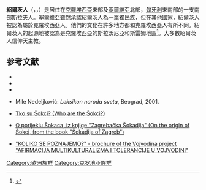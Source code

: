 '''紹爾茨人'''（{{Lang-hr|Šokci}}，{{lang-sr|Шокци}}，{{lang-hu|Sokácok}}）是居住在[[克羅埃西亞|克羅埃西亞]]東部及[[塞爾維亞|塞爾維亞]]北部，[[匈牙利|匈牙利]]東南部的一支南部斯拉夫人。塞爾維亞雖然承認紹爾茨人為一單獨民族，但在其他國家，紹爾茨人被認為屬於克羅埃西亞人。他們的文化在許多地方都和克羅埃西亞人有所不同。紹爾茨人的起源地被認為是克羅埃西亞的斯拉沃尼亞和斯雷姆地區<ref name="Gligorijević-2004">{{Cite web | url = http://www.vukovarsko-srijemska-zupanija.com/vsz.php?stranica=4 | title = Etnološke znakovitosti | author = Ljubica Gligorević | work = Vukovarsko-srijemska županija | edition = special | publisher = SN Privlačica Vinkovci /  [[ヴコヴァル＝スリイェム郡|Vukovar-Srijem County]] | year = 2004 | pages = 60–69 | accessdate = 2012-02-14 | archive-url = https://web.archive.org/web/20120328045143/http://www.vukovarsko-srijemska-zupanija.com/vsz.php?stranica=4 | archive-date = 2012-03-28 | dead-url = yes }}</ref>。大多數紹爾茨人信仰天主教。

== 参考文献 ==
{{Reflist}}
* {{Cite journal | url = http://hrcak.srce.hr/index.php?show=clanak&id_clanak_jezik=103403&lang=en | title = The Ethnomyth of Šokci | author = Ružica Pšihistal; Faculty of Philosophy, {{仮リンク|University of Josip Juraj Strossmayer in Osijek|en|University of Josip Juraj Strossmayer in Osijek|label=University of Josip Juraj Strossmayer in Osijek}} | journal = Narodna umjetnost: Croatian Journal of Ethnology and Folklore Research | volume = 48 | number = 1 | issn = 0547-2504 | publisher = Institute of Ethonology and Folklore Research | location = Zagreb, Croatia | accessdate = 2012-02-14 | ref = Pšihistal-2011 | date = June 2011 | archive-date = 2020-11-21 | archive-url = https://web.archive.org/web/20201121182324/https://hrcak.srce.hr/index.php?show=clanak&id_clanak_jezik=103403&lang=en | dead-url = no }}
* {{Cite journal | url = http://hrcak.srce.hr/index.php?show=clanak&id_clanak_jezik=112509 | journal = Studia ethnologica Croatica | volume = 4 | number = 1 | publisher = Department of Ethnology and Cultural Anthropology, {{仮リンク|Faculty of Humanities and Social Sciences, University of Zagreb|en|Faculty of Humanities and Social Sciences, University of Zagreb|label=Faculty of Humanities and Social Sciences, University of Zagreb}} | issn = 1330-3627 | title = Baranja je "tvrd orah". Analiza istraživanja i popularizacije tradicijske baranjske folklorne glazbe | trans_title = Baranja is "tough nut". Records and popularisation analysis of traditional Baranja folk music | first = Miroslava | last = Hadžihusejnović-Valašek | language = hr | format = PDF | accessdate = 2012-02-12 | ref = Hadžihusejnović-Valašek-1993 | date = March 1993 | archive-date = 2021-01-26 | archive-url = https://web.archive.org/web/20210126064201/https://hrcak.srce.hr/index.php?show=clanak&id_clanak_jezik=112509 | dead-url = no }}
* {{Cite book| title = When ethnicity did not matter in the Balkans: a study of identity in pre-nationalist Croatia, Dalmatia, and Slavonia in the medieval and early-modern periods | author = John Van Antwerp Fine | year = 2006 | publisher = University of Michigan Press | isbn = 978-0-472-11414-6 | ref = Fine-2006}}
* {{sr icon}} Mile Nedeljković: ''Leksikon naroda sveta'', Beograd, 2001.
* {{hr icon}} [https://web.archive.org/web/20070712094401/http://sokacka-grana.hr/tko_su_sokci.htm Tko su Šokci? (Who are the Šokci?)]
* {{hr icon}} [http://www.inet.hr/~mpetride/sokci.htm O porijeklu Šokaca, iz knjige "Zagrebačka Šokadija" (On the origin of Šokci, from the book "Šokadija of Zagreb")] {{Wayback|url=http://www.inet.hr/~mpetride/sokci.htm |date=20201003015618 }}
* {{sr icon}} [https://web.archive.org/web/20100826111453/http://www.sluzba.vojvodina.gov.rs/SEKRETARIJATI-V/MANJINE/manjine-koliko-se-poznajemo/web-tekst/Brosura-ceo-tekst.htm "KOLIKO SE POZNAJEMO?" - brochure of the Vojvodina project "AFIRMACIJA MULTIKULTURALIZMA I TOLERANCIJE U VOJVODINI"]

[[Category:欧洲族群|Category:欧洲族群]]
[[Category:克罗地亚族群|Category:克罗地亚族群]]
